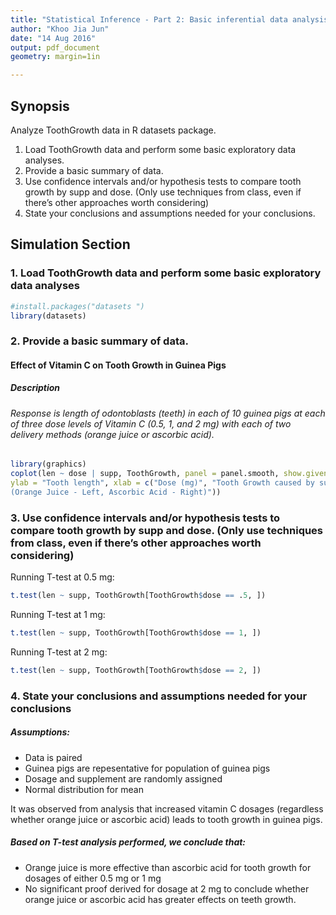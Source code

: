 ```yaml
---
title: "Statistical Inference - Part 2: Basic inferential data analysis - tooth growth"
author: "Khoo Jia Jun"
date: "14 Aug 2016"
output: pdf_document
geometry: margin=1in

---
```


Synopsis
--------
Analyze ToothGrowth data in R datasets package.

1.  Load ToothGrowth data and perform some basic exploratory data analyses.
2.  Provide a basic summary of data.
3.  Use confidence intervals and/or hypothesis tests to compare tooth growth by supp and dose. (Only use techniques from class, even if there's other approaches worth considering)
4.  State your conclusions and assumptions needed for your conclusions. 

Simulation Section
------------------
### 1.  Load ToothGrowth data and perform some basic exploratory data analyses 
```r
#install.packages("datasets ")
library(datasets)
```

### 2.  Provide a basic summary of data.

#### Effect of Vitamin C on Tooth Growth in Guinea Pigs

##### Description

###### Response is length of odontoblasts (teeth) in each of 10 guinea pigs at each of three dose levels of Vitamin C (0.5, 1, and 2 mg) with each of two delivery methods (orange juice or ascorbic acid).

```r
library(graphics)
coplot(len ~ dose | supp, ToothGrowth, panel = panel.smooth, show.given = FALSE,
ylab = "Tooth length", xlab = c("Dose (mg)", "Tooth Growth caused by supplements
(Orange Juice - Left, Ascorbic Acid - Right)"))
```

### 3.  Use confidence intervals and/or hypothesis tests to compare tooth growth by supp and dose. (Only use techniques from class, even if there's other approaches worth considering)

Running T-test at 0.5 mg:
```r
t.test(len ~ supp, ToothGrowth[ToothGrowth$dose == .5, ])
```
Running T-test at 1 mg:
```r
t.test(len ~ supp, ToothGrowth[ToothGrowth$dose == 1, ])
```
Running T-test at 2 mg:
```r
t.test(len ~ supp, ToothGrowth[ToothGrowth$dose == 2, ])
```

### 4.  State your conclusions and assumptions needed for your conclusions
##### Assumptions:
* Data is paired
* Guinea pigs are repesentative for population of guinea pigs
* Dosage and supplement are randomly assigned
* Normal distribution for mean

It was observed from analysis that increased vitamin C dosages (regardless whether orange juice or ascorbic acid) leads to tooth growth in guinea pigs.

##### Based on T-test analysis performed, we conclude that:
* Orange juice is more effective than ascorbic acid for tooth growth for dosages of either 0.5 mg or 1 mg 
* No significant proof derived for dosage at 2 mg to conclude whether orange juice or ascorbic acid has greater effects on teeth growth.

